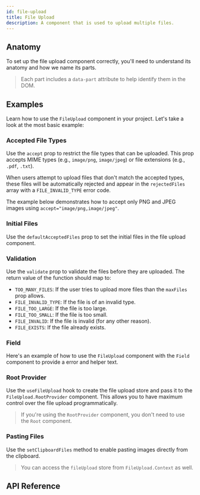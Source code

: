 ```yaml
---
id: file-upload
title: File Upload
description: A component that is used to upload multiple files.
---
```


<ComponentPreview id="FileUpload" />

## Anatomy

To set up the file upload component correctly, you'll need to understand its anatomy and how we name its parts.

> Each part includes a `data-part` attribute to help identify them in the DOM.

<Anatomy id="file-upload" />

## Examples

Learn how to use the `FileUpload` component in your project. Let's take a look at the most basic example:

<Example id="basic" />

### Accepted File Types

Use the `accept` prop to restrict the file types that can be uploaded. This prop accepts MIME types (e.g., `image/png`,
`image/jpeg`) or file extensions (e.g., `.pdf`, `.txt`).

When users attempt to upload files that don't match the accepted types, these files will be automatically rejected and
appear in the `rejectedFiles` array with a `FILE_INVALID_TYPE` error code.

The example below demonstrates how to accept only PNG and JPEG images using `accept="image/png,image/jpeg"`.

<Example id="accepted-file-types" />

### Initial Files

Use the `defaultAcceptedFiles` prop to set the initial files in the file upload component.

<Example id="initial-files" />

### Validation

Use the `validate` prop to validate the files before they are uploaded. The return value of the function should map to:

- `TOO_MANY_FILES`: If the user tries to upload more files than the `maxFiles` prop allows.
- `FILE_INVALID_TYPE`: If the file is of an invalid type.
- `FILE_TOO_LARGE`: If the file is too large.
- `FILE_TOO_SMALL`: If the file is too small.
- `FILE_INVALID`: If the file is invalid (for any other reason).
- `FILE_EXISTS`: If the file already exists.

<Example id="validation" />

### Field

Here's an example of how to use the `FileUpload` component with the `Field` component to provide a error and helper
text.

<Example id="with-field" />

### Root Provider

Use the `useFileUpload` hook to create the file upload store and pass it to the `FileUpload.RootProvider` component.
This allows you to have maximum control over the file upload programmatically.

<Example id="root-provider" />

> If you're using the `RootProvider` component, you don't need to use the `Root` component.

### Pasting Files

Use the `setClipboardFiles` method to enable pasting images directly from the clipboard.

> You can access the `fileUpload` store from `FileUpload.Context` as well.

<Example id="with-paste" />

## API Reference

<ComponentTypes id="file-upload" />

